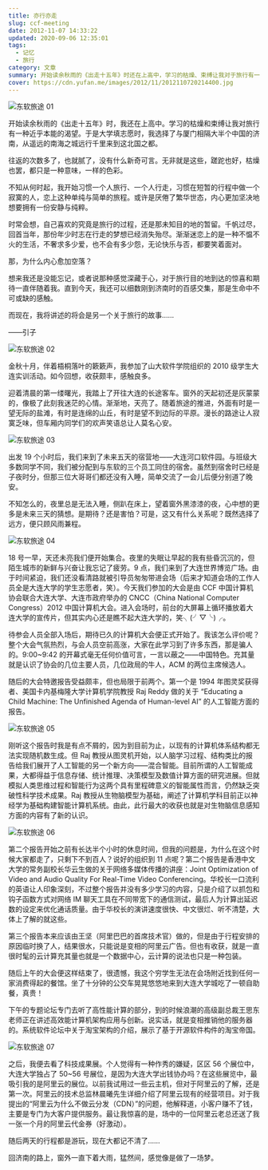 ```yaml
---
title: 亦行亦走
slug: ccf-meeting
date: 2012-11-07 14:33:22
updated: 2020-09-06 12:35:01
tags:
  - 记忆
  - 旅行
category: 文章
summary: 开始读余秋雨的《出走十五年》时还在上高中，学习的枯燥、束缚让我对于旅行有一种近乎本能的渴望。于是大学填志愿时我选择了与厦门相隔大半个中国的济南，从遥远的南海之城远行千里来到这北国之都。
cover: https://cdn.yufan.me/images/2012/11/2012110720214400.jpg
---
```


![东软旅途 01](https://cdn.yufan.me/images/2012/11/2012110720214400.jpg)

<MusicPlayer netease={1475737587} />

开始读余秋雨的《出走十五年》时，我还在上高中。学习的枯燥和束缚让我对旅行有一种近乎本能的渴望。于是大学填志愿时，我选择了与厦门相隔大半个中国的济南，从遥远的南海之城远行千里来到这北国之都。

往返的次数多了，也就腻了，没有什么新奇可言。无非就是这些，蹉跎也好，枯燥也罢，都只是一种意味，一样的色彩。

不知从何时起，我开始习惯一个人旅行、一个人行走，习惯在短暂的行程中做一个寂寞的人，恋上这种单纯与简单的旅程。或许是厌倦了繁华世态，内心更加坚决地想要拥有一份安静与纯粹。

时常会想，自己喜欢的究竟是旅行的过程，还是那未知目的地的暂留。千帆过尽，回首当年，那份年少时志在行走的梦想已经消失殆尽。渐渐迷恋上的是一种不愠不火的生活，不奢求多少爱，也不会有多少怨，无论快乐与否，都要笑着面对。

那，为什么内心愈加空落？

想来我还是没能忘记，或者说那种感觉深藏于心，对于旅行目的地到达的惊喜和期待一直伴随着我。直到今天，我还可以细数刚到济南时的百感交集，那是生命中不可或缺的感触。

而现在，我将讲述的将会是另一个关于旅行的故事……

——引子

![东软旅途 02](https://cdn.yufan.me/images/2012/11/2012110720214600.jpg)

金秋十月，伴着梧桐落叶的簌簌声，我参加了山大软件学院组织的 2010 级学生大连实训活动。如今回想，收获颇丰，感触良多。

迎着清晨的第一缕曙光，我踏上了开往大连的长途客车。窗外的天起初还是灰蒙蒙的，像极了此刻我迷茫的心情。渐渐地，天亮了。随着旅途的推进，外面有时是一望无际的盐滩，有时是连绵的山丘，有时是望不到边际的平原。漫长的路途让人寂寞乏味，但车厢内同学们的欢声笑语总让人莫名心安。

![东软旅途 03](https://cdn.yufan.me/images/2012/11/2012110720214800.jpg)

出发 19 个小时后，我们来到了未来五天的宿营地——大连河口软件园。与班级大多数同学不同，我们被分配到与东软的三个员工同住的宿舍。虽然到宿舍时已经是子夜时分，但那三位大哥哥们都还没有入睡，简单交流了一会儿后便分别道了晚安。

不知怎么的，夜里总是无法入睡，侧趴在床上，望着窗外黑漆漆的夜，心中想的更多是未来三天的猜想。是期待？还是害怕？可是，这又有什么关系呢？既然选择了远方，便只顾风雨兼程。

![东软旅途 04](https://cdn.yufan.me/images/2012/11/2012110720214900.jpg)

18 号一早，天还未亮我们便开始集合。夜里的失眠让早起的我有些昏沉沉的，但陌生城市的新鲜与兴奋让我忘记了疲劳。9 点，我们来到了大连世界博览广场。由于时间紧迫，我们还没看清路就被引导员匆匆带进会场（后来才知道会场的工作人员全是大连大学的学生志愿者，笑）。今天我们参加的大会是由 CCF 中国计算机协会联合大连大学、大连市政府举办的 CNCC（China National Computer Congress）2012 中国计算机大会。进入会场时，前台的大屏幕上循环播放着大连大学的宣传片，但其实内心还是瞧不起大连大学的，笑╮(╯▽╰)╭。

待参会人员全部入场后，期待已久的计算机大会便正式开始了。我该怎么评价呢？整个大会气氛热烈，与会人员空前高涨，大家在此学习到了许多东西，那是骗人的。9:00~9:42 的开幕式毫无任何价值可言，一言以蔽之——中国特色。充其量就是认识了协会的几位主要人员，几位政局的牛人，ACM 的两位主席候选人。

随后的大会特邀报告受益颇丰，但也局限于前两个。第一个是 1994 年图灵奖获得者、美国卡内基梅隆大学计算机学院教授 Raj Reddy 做的关于 “Educating a Child Machine: The Unfinished Agenda of Human-level AI” 的人工智能方面的报告。

![东软旅途 05](https://cdn.yufan.me/images/2012/11/2012110720215200.jpg)

刚听这个报告时我是有点不屑的，因为到目前为止，以现有的计算机体系结构都无法实现随机数生成。但 Raj 教授从图灵机开始，以人脑学习过程、结构类比的报告给我们展开了人工智能的另一个新方向——混合智能。目前所谓的人工智能成果，大都得益于信息存储、统计推理、决策模型及数值计算方面的研究进展。但就模拟人类思维过程和智能行为这两个具有里程碑意义的智能属性而言，仍然缺乏突破性科学技术成果。Raj 教授从生物脑模型为基础，阐述了计算机学科目前正以神经学为基础构建智能计算机系统。由此，此行最大的收获也就是对生物脑信息感知方面的内容有了新的认识。

![东软旅途 06](https://cdn.yufan.me/images/2012/11/2012110720215500.jpg)

第二个报告开始之前有长达半个小时的休息时间，但我的问题是，为什么在这个时候大家都走了，只剩下不到百人？说好的组织到 11 点呢？第二个报告是香港中文大学的常务副校长华云生做的关于网络多媒体传播的讲座：Joint Optimization of Video and Audio Quality For Real-Time Video Conferencing。华校长一口流利的英语让人印象深刻，不过整个报告并没有多少学习的内容，只是介绍了以抓包和钩子函数方式对网络 IM 聊天工具在不同带宽下的通信测试，最后人为计算出延迟数的设定来优化通话质量。由于华校长的演讲速度很快、中文很烂、听不清楚，大体上了解的就这些。

第三个报告本来应该由王坚（阿里巴巴的首席技术官）做的，但是由于行程安排的原因临时换了人，结果很水，只能说是变相的阿里云广告。但也有收获，就是一直很时髦的云计算充其量也就是一个数据中心，云计算的说法也只是一种包装。

随后上午的大会便这样结束了，很遗憾，我这个穷学生无法在会场附近找到任何一家消费得起的餐馆。坐了十分钟的公交车晃晃悠悠地来到大连大学城吃了一顿自助餐，真贵！

下午的专题论坛专门去听了高性能计算的部分，到的时候浪潮的高级副总裁王思东老师正在讲述高效能计算机架构应用与创新。说实话，就是变相推销他的服务器的。系统软件论坛中关于淘宝架构的介绍，展示了基于开源软件构件的淘宝帝国。

![东软旅途 07](https://cdn.yufan.me/images/2012/11/2012110720215700.jpg)

之后，我便去看了科技成果展。个人觉得有一种作秀的嫌疑，区区 56 个展位中，大连大学独占了 50~56 号展位，是因为大连大学出钱协办吗？在这些展览中，最吸引我的是阿里云的展位。以前我试用过一些云主机，但对于阿里云的了解，还是第一次。阿里云的技术总监林晨曦先生详细介绍了阿里云现有的经营项目。对于我提出的“阿里云为什么不做云分发（CDN）”的问题，他解释道，小客户赚不了钱，主要是专门为大客户提供服务。最让我惊喜的是，场中的一位阿里云老总还送了我一张一个月的阿里云代金券（好激动）。

随后两天的行程都是游玩，现在大都记不清了……

回济南的路上，窗外一直下着大雨，猛然间，感觉像是做了一场梦。

